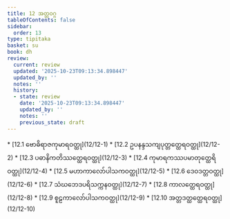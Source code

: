 ```yaml
---
title: 12 အတ္တဝဂ္ဂ
tableOfContents: false
sidebar:
  order: 13
type: tipitaka
basket: su
book: dh
review:
  current: review
  updated: '2025-10-23T09:13:34.898447'
  updated_by: ''
  notes: ''
  history:
  - state: review
    date: '2025-10-23T09:13:34.898447'
    updated_by: ''
    notes: ''
    previous_state: draft
---
```



<ReviewStatus review={frontmatter.review} showDetails={true} />

<HypothesisAnnotation frontmatter={frontmatter} />

<DynamicBreadcrumb />



<TableOfContents book="dh" section="12">
* [12.1 ဗောဓိရာဇကုမာရဝတ္ထု](12/12-1)
* [12.2 ဥပနန္ဒသကျပုတ္တတ္ထေရဝတ္ထု](12/12-2)
* [12.3 ပဓာနိကတိဿတ္ထေရဝတ္ထု](12/12-3)
* [12.4 ကုမာရကဿပမာတုတ္ထေရိဝတ္ထု](12/12-4)
* [12.5 မဟာကာလော်ပါသကဝတ္ထု](12/12-5)
* [12.6 ဒေဝဒတ္တဝတ္ထု](12/12-6)
* [12.7 သံဃဘေဒပရိသက္ကနဝတ္ထု](12/12-7)
* [12.8 ကာလတ္ထေရဝတ္ထု](12/12-8)
* [12.9 စူဠကာလော်ပါသကဝတ္ထု](12/12-9)
* [12.10 အတ္တဒတ္ထတ္ထေရဝတ္ထု](12/12-10)
</TableOfContents>
